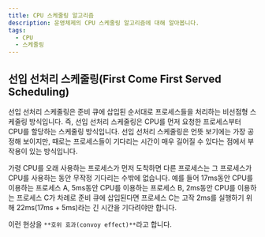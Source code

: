 ```yaml
---
title: CPU 스케줄링 알고리즘
description: 운영체제의 CPU 스케줄링 알고리즘에 대해 알아봅니다.
tags:
  - CPU
  - 스케줄링
---
```


## 선입 선처리 스케줄링(First Come First Served Scheduling)

선입 선처리 스케줄링은 준비 큐에 삽입된 순서대로 프로세스들을 처리하는 비선점형 스케줄링 방식입니다. 즉, 선입 선처리 스케줄링은 CPU를 먼저 요청한 프로세스부터 CPU를 할당하는 스케줄링 방식입니다. 선입 선처리 스케줄링은 언뜻 보기에는 가장 공정해 보이지만, 때로는 프로세스들이 기다리는 시간이 매우 길어질 수 있다는 점에서 부작용이 있는 방식입니다.

가령 CPU를 오래 사용하는 프로세스가 먼저 도착하면 다른 프로세스는 그 프로세스가 CPU를 사용하는 동안 무작정 기다리는 수밖에 없습니다.
예를 들어 17ms동안 CPU를 이용하는 프로세스 A, 5ms동안 CPU를 이용하는 프로세스 B, 2ms동안 CPU를 이용하는 프로세스 C가 차례로 준비 큐에 삽입된다면 프로세스 C는 고작 2ms를 실행하기 위해 22ms(17ms + 5ms)라는 긴 시간을 기다려야만 합니다.

이런 현상을 `**호위 효과(convoy effect)**`라고 합니다.
